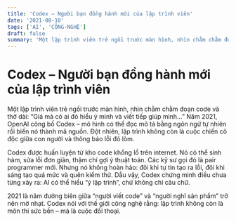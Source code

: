 ```yaml
---
title: 'Codex – Người bạn đồng hành mới của lập trình viên'
date: '2021-08-10'
tags: ['AI', 'CÔNG-NGHỆ']
draft: false
summary: 'Một lập trình viên trẻ ngồi trước màn hình, nhìn chằm chằm đoạn code và thở dài: “Giá mà có ai đó hi'
---
```


# Codex – Người bạn đồng hành mới của lập trình viên

Một lập trình viên trẻ ngồi trước màn hình, nhìn chằm chằm đoạn code và thở dài: “Giá mà có ai đó hiểu ý mình và viết tiếp giúp mình…” Năm 2021, OpenAI công bố Codex – mô hình có thể đọc mô tả bằng ngôn ngữ tự nhiên rồi biến nó thành mã nguồn. Đột nhiên, lập trình không còn là cuộc chiến cô độc giữa con người và thông báo lỗi đỏ lòm.

Codex được huấn luyện từ kho code khổng lồ trên internet. Nó có thể sinh hàm, sửa lỗi đơn giản, thậm chí gợi ý thuật toán. Các kỹ sư gọi đó là pair programmer mới. Nhưng nó không hoàn hảo: đôi khi tự tin tạo ra lỗi, đôi khi sáng tạo quá mức và quên kiểm thử. Dẫu vậy, Codex chứng minh điều chưa từng xảy ra: AI có thể hiểu “ý lập trình”, chứ không chỉ câu chữ.

2021 là năm đường biên giữa “người viết code” và “người nghĩ sản phẩm” trở nên mờ nhạt. Codex nói với thế giới công nghệ rằng: lập trình không còn là môn thi sức bền – mà là cuộc đối thoại.
